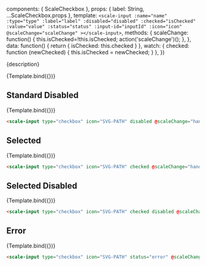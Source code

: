 
<Meta
  title="Components/Checkbox"
  component={ScaleCheckbox}
  argTypes={{}}
/>

  components: { ScaleCheckbox },
  props: {
    label: String,
    ...ScaleCheckbox.props
  },
  template: `
    <scale-input
      :name="name"
      :type="type"
      :label="label"
      :disabled="disabled"
      :checked="isChecked"
      :value="value"
      :status="status"
      :input-id="inputId"
      :icon="icon"
      @scaleChange="scaleChange"
    ></scale-input>
  `,
  methods: {
    scaleChange: function() {
      this.isChecked=!this.isChecked;
      action('scaleChange')();
    },
  },
  data: function() {
    return { isChecked: this.checked }
  },
  watch: {
    checked: function (newChecked) {
      this.isChecked = newChecked;
    }
  },
})

<Description>{description}</Description>

<Preview withSource="none">
  <Story
    name="Standard"
    args={{
      label: "Checkbox",
      type: "checkbox",
      icon: ICON
    }}
  >
    {Template.bind({})}
  </Story>
</Preview>

<Props story="Standard" icon="SVG-PATH" />


## Standard Disabled

<Preview withSource="none">
  <Story
    name="Standard Disabled"
    args={{
      label: "Standard Disabled",
      type: "checkbox",
      icon: ICON,
      disabled: true
    }}
  >
    {Template.bind({})}
  </Story>
</Preview>

```html
<scale-input type="checkbox" icon="SVG-PATH" disabled @scaleChange="handleChange"></scale-input>
```

## Selected

<Preview withSource="none">
  <Story
    name="Selected"
    args={{
      label: "Selected",
      type: "checkbox",
      icon: ICON,
      checked: true
    }}
  >
    {Template.bind({})}
  </Story>
</Preview>

```html
<scale-input type="checkbox" icon="SVG-PATH" checked @scaleChange="handleChange"></scale-input>
```

## Selected Disabled

<Preview withSource="none">
  <Story
    name="Selected Disabled"
    args={{
      label: "Selected Disabled",
      type: "checkbox",
      icon: ICON,
      checked: true,
      disabled: true,
    }}
  >
    {Template.bind({})}
  </Story>
</Preview>

```html
<scale-input type="checkbox" icon="SVG-PATH" checked disabled @scaleChange="handleChange"></scale-input>
```


## Error

<Preview withSource="none">
  <Story
    name="Error"
    args={{
      label: "Error",
      type: "checkbox",
      icon: ICON,
      status: "error"
    }}
  >
    {Template.bind({})}
  </Story>
</Preview>

```html
<scale-input type="checkbox" icon="SVG-PATH" status="error" @scaleChange="handleChange"></scale-input>
```
